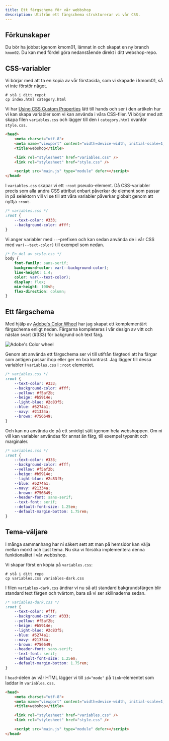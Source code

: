 ```yaml
---
title: Ett färgschema för vår webbshop
description: Utifrån ett färgschema strukturerar vi vår CSS.
---
```






## Förkunskaper

Du bör ha jobbat igenom kmom01, lämnat in och skapat en ny branch `kmom02`. Du kan med fördel göra nedanstående direkt i ditt webshop-repo.



## CSS-variabler

Vi börjar med att ta en kopia av vår förstasida, som vi skapade i kmom01, så vi inte förstör något.

```shell
# stå i ditt repot
cp index.html category.html
```

Vi har [Using CSS Custom Properties](https://developer.mozilla.org/en-US/docs/Web/CSS/CSS_cascading_variables/Using_CSS_custom_properties) lätt till hands och ser i den artikeln hur vi kan skapa variabler som vi kan använda i våra CSS-filer. Vi börjar med att skapa filen `variables.css` och lägger till den i `category.html` ovanför `style.css`.

```html
<head>
    <meta charset="utf-8">
    <meta name="viewport" content="width=device-width, initial-scale=1, shrink-to-fit=no">
    <title>webshop</title>

    <link rel="stylesheet" href="variables.css" />
    <link rel="stylesheet" href="style.css" />

    <script src="main.js" type="module" defer></script>
</head>
```

I `variables.css` skapar vi ett `:root` pseudo-element. Då CSS-variabler precis som alla andra CSS attribut enbart påverkar de element som passar in på selektorn vill vi se till att våra variabler påverkar globalt genom att nyttja `:root`.

```css
/* variables.css */
:root {
    --text-color: #333;
    --background-color: #fff;
}
```

Vi anger variabler med `--`-prefixen och kan sedan använda de i vår CSS med `var(--text-color)` till exempel som nedan.

```css
/* En del av style.css */
body {
    font-family: sans-serif;
    background-color: var(--background-color);
    line-height: 1.4;
    color: var(--text-color);
    display: flex;
    min-height: 100vh;
    flex-direction: column;
}
```


## Ett färgschema

Med hjälp av [Adobe's Color Wheel](https://color.adobe.com/create/color-wheel) har jag skapat ett komplementärt färgschema enligt nedan. Färgarna kompleteras i vår design av vitt och nästan svart (#333) för bakgrund och text färg.

<Image src={colorWheel} alt="Adobe's Color wheel" />

Genom att använda ett färgschema ser vi till utifrån färgteori att ha färgar som antigen passar ihop eller ger en bra kontrast. Jag lägger till dessa variabler i `variables.css` i `:root` elementet.

```css
/* variables.css */
:root {
    --text-color: #333;
    --background-color: #fff;
    --yellow: #f5af2b;
    --beige: #b5914e;
    --light-blue: #2c83f5;
    --blue: #5274a1;
    --navy: #21334a;
    --brown: #756649;
}
```

Och kan nu använda de på ett smidigt sätt igenom hela webshoppen. Om ni vill kan variabler användas för annat än färg, till exempel typsnitt och marginaler.

```css
/* variables.css */
:root {
    --text-color: #333;
    --background-color: #fff;
    --yellow: #f5af2b;
    --beige: #b5914e;
    --light-blue: #2c83f5;
    --blue: #5274a1;
    --navy: #21334a;
    --brown: #756649;
    --header-font: sans-serif;
    --text-font: serif;
    --default-font-size: 1.25em;
    --default-margin-bottom: 1.75rem;
}
```



## Tema-väljare

I många sammanhang har ni säkert sett att man på hemsidor kan välja mellan mörkt och ljust tema. Nu ska vi försöka implementera denna funktionalitet i vår webbshop.

Vi skapar först en kopia på `variables.css`:

```shell
# stå i ditt repo
cp variables.css variables-dark.css
```

I filen `variables-dark.css` ändrar vi nu så att standard bakgrundsfärgen blir standard text färgen och tvärtom, bara så vi ser skillnaderna sedan.

```css
/* variables-dark.css */
:root {
    --text-color: #fff;
    --background-color: #333;
    --yellow: #f5af2b;
    --beige: #b5914e;
    --light-blue: #2c83f5;
    --blue: #5274a1;
    --navy: #21334a;
    --brown: #756649;
    --header-font: sans-serif;
    --text-font: serif;
    --default-font-size: 1.25em;
    --default-margin-bottom: 1.75rem;
}
```

I `head`-delen av vår HTML lägger vi till `id="mode"` på `link`-elementet som laddar in `variables.css`.

```html
<head>
    <meta charset="utf-8">
    <meta name="viewport" content="width=device-width, initial-scale=1, shrink-to-fit=no">
    <title>webshop</title>

    <link rel="stylesheet" href="variables.css" />
    <link rel="stylesheet" href="style.css" />

    <script src="main.js" type="module" defer></script>
</head>
```

